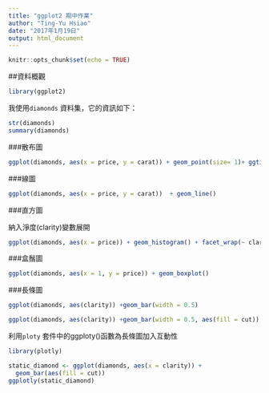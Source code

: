 ```yaml
---
title: "ggplot2 期中作業"
author: "Ting-Yu Hsiao"
date: "2017年1月19日"
output: html_document
---
```


```r
knitr::opts_chunk$set(echo = TRUE)
```

##資料概觀

```r
library(ggplot2)
```

我使用`diamonds` 資料集，它的資訊如下：

```r
str(diamonds)
summary(diamonds)
```

###散布圖

```r
ggplot(diamonds, aes(x = price, y = carat)) + geom_point(size= 1)+ ggtitle("Diamonds price vs. carat" )+ xlab("price")+ ylab("carat")
```

###線圖

```r
ggplot(diamonds, aes(x = price, y = carat))  + geom_line()
```

###直方圖

納入淨度(clarity)變數展開

```r
ggplot(diamonds, aes(x = price)) + geom_histogram() + facet_wrap(~ clarity)
```

###盒鬚圖

```r
ggplot(diamonds, aes(x = 1, y = price)) + geom_boxplot()
```

###長條圖

```r
ggplot(diamonds, aes(clarity)) +geom_bar(width = 0.5)
```


```r
ggplot(diamonds, aes(clarity)) +geom_bar(width = 0.5, aes(fill = cut))
```

利用`ploty` 套件中的ggploty()函數為長條圖加入互動性

```r
library(plotly)
```

```r
static_diamond <- ggplot(diamonds, aes(x = clarity)) +
  geom_bar(aes(fill = cut))
ggplotly(static_diamond)
```